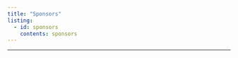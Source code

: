 ```yaml
---
title: "Sponsors"
listing:
  - id: sponsors
    contents: sponsors
---
```


:::{#sponsors .animate__animated .animate__bounceInUp .animate__duration-faster}

:::
---
